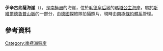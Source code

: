 {{coord|72|21|S|1|13|E|source:GNIS|display=title}}

'''伊辛古弗薩海崖'''（{{lang-de|Isingufsa}}），是[[南極洲|南極洲]]的海崖，位於[[毛德皇后地|毛德皇后地]]的[[瑪塔公主海岸|瑪塔公主海岸]]，屬於[[斯維爾德魯普山脈|斯維爾德魯普山脈]]的一部分，由[[德國|德國]]探險隊拍攝照片，現時由[[南極條約體系|南極條約體系]]管理。

==參考資料==
{{cite gnis | type = antarid | id = 7384| name = Isingufsa Bluff | accessdate = 2012-07-11}}

[[Category:南極洲懸崖|Category:南極洲懸崖]]


{{Antarctica-geo-stub}}